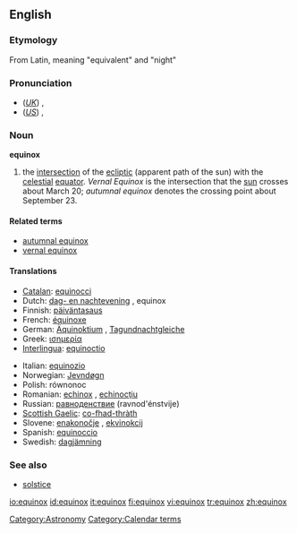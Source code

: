 ==English==

===Etymology===
From Latin, meaning "equivalent" and "night"

===Pronunciation===
*(''[[Received Pronunciation|UK]]'') {{IPA|/ˈiːkwəˌnɒks/}}, {{SAMPA|/"i:kw@%nQks/}}
*(''[[General American|US]]'') {{IPA|/ˈiːkwəˌnɑːks/}}, {{SAMPA|/"i:kw@%nA:ks/}}

===Noun===
'''equinox'''

# the [[intersection]] of the [[ecliptic]] (apparent path of the sun) with the [[celestial]] [[equator]]. ''Vernal Equinox'' is the intersection that the [[sun]] crosses about March 20; ''autumnal equinox'' denotes the crossing point about September 23.

====Related terms====
*[[autumnal equinox]]
*[[vernal equinox]]

====Translations====
{{top}}
*[[Catalan]]: [[equinocci]] {{m}}
*Dutch: [[dag- en nachtevening]] {{m}}, equinox {{m}}
*Finnish: [[päiväntasaus]]
*French: [[équinoxe]] {{m}}
*German: [[Äquinoktium]] {{n}}, [[Tagundnachtgleiche]] {{f}}
*Greek: [[ισημερία]] {{f}}
*[[Interlingua]]: [[equinoctio]]
{{mid}}
*Italian: [[equinozio]] {{m}}
*Norwegian: [[Jevndøgn]] {{n}}
*Polish: równonoc {{f}}
*Romanian: [[echinox]] {{n}}, [[echinocţiu]] {{n}}
*Russian: [[равноденствие]] (ravnod'énstvije) {{n}}
*[[Scottish Gaelic]]: [[co-fhad-thràth]] {{m}}
*Slovene: [[enakonočje]] {{n}}, [[ekvinokcij]] {{m}}
*Spanish: [[equinoccio]] {{m}}
*Swedish: [[dagjämning]]
{{bottom}}

===See also===
*[[solstice]]

[[Category:Astronomy]]
[[Category:Calendar terms]]

[[io:equinox]]
[[id:equinox]]
[[it:equinox]]
[[fi:equinox]]
[[vi:equinox]]
[[tr:equinox]]
[[zh:equinox]]